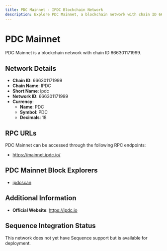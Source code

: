 ```yaml
--- 
title: PDC Mainnet - IPDC Blockchain Network
description: Explore PDC Mainnet, a blockchain network with chain ID 666301171999. Learn about its native currency, PDC, and how to interact with the network.
---
```


# PDC Mainnet

PDC Mainnet is a blockchain network with chain ID 666301171999.

## Network Details

- **Chain ID**: 666301171999
- **Chain Name**: IPDC
- **Short Name**: ipdc
- **Network ID**: 666301171999
- **Currency**: 
  - **Name**: PDC
  - **Symbol**: PDC
  - **Decimals**: 18

## RPC URLs

PDC Mainnet can be accessed through the following RPC endpoints:

- https://mainnet.ipdc.io/

## PDC Mainnet Block Explorers

- [ipdcscan](https://scan.ipdc.io)

## Additional Information

- **Official Website**: https://ipdc.io

## Sequence Integration Status

This network does not yet have Sequence support but is available for deployment.

